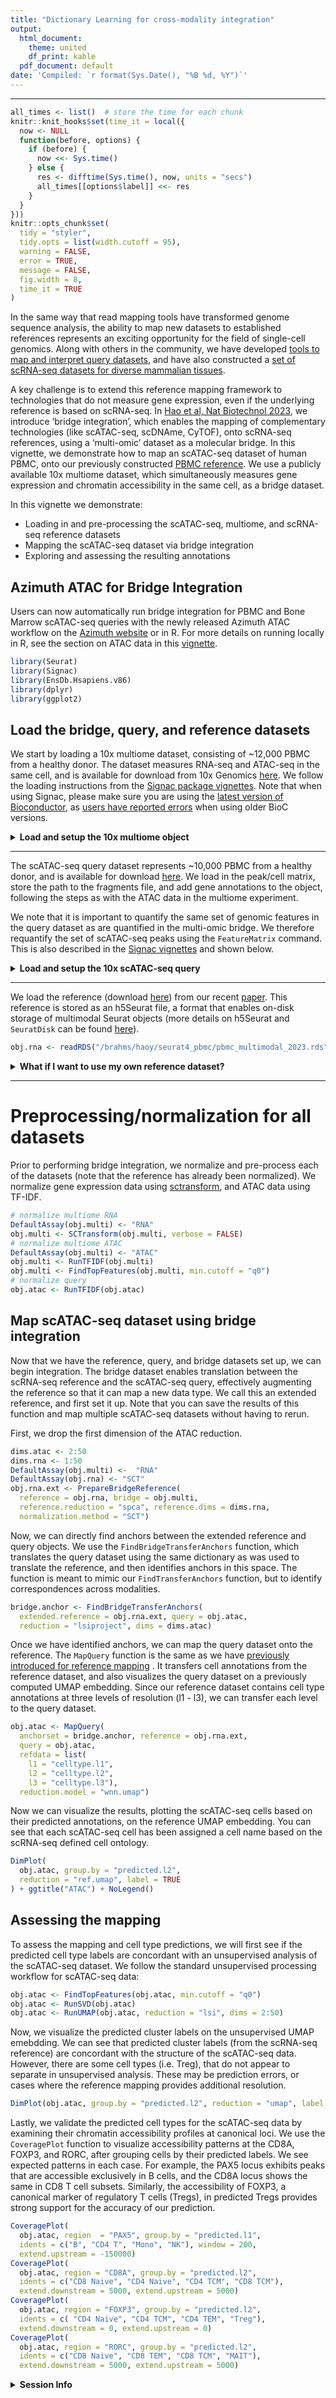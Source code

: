 ```yaml
---
title: "Dictionary Learning for cross-modality integration"
output:
  html_document:
    theme: united
    df_print: kable
  pdf_document: default
date: 'Compiled: `r format(Sys.Date(), "%B %d, %Y")`'
---
```

***
```r
all_times <- list()  # store the time for each chunk
knitr::knit_hooks$set(time_it = local({
  now <- NULL
  function(before, options) {
    if (before) {
      now <<- Sys.time()
    } else {
      res <- difftime(Sys.time(), now, units = "secs")
      all_times[[options$label]] <<- res
    }
  }
}))
knitr::opts_chunk$set(
  tidy = "styler",
  tidy.opts = list(width.cutoff = 95),
  warning = FALSE,
  error = TRUE,
  message = FALSE,
  fig.width = 8,
  time_it = TRUE
)
```

In the same way that read mapping tools have transformed genome sequence analysis, the ability to map new datasets to established references represents an exciting opportunity for the field of single-cell genomics. Along with others in the community, we have developed [tools to map and interpret query datasets](https://satijalab.org/seurat/articles/multimodal_reference_mapping.html), and have also constructed a [set of scRNA-seq datasets for diverse mammalian tissues](http://azimuth.hubmapconsortium.org).

A key challenge is to extend this reference mapping framework to technologies that do not measure gene expression, even if the underlying reference is based on scRNA-seq. In [Hao et al, Nat Biotechnol  2023](https://www.nature.com/articles/s41587-023-01767-y), we introduce 'bridge integration', which enables the mapping of complementary technologies (like scATAC-seq, scDNAme, CyTOF), onto scRNA-seq references, using a 'multi-omic' dataset as a molecular bridge. In this vignette, we demonstrate how to map an scATAC-seq dataset of human PBMC, onto our previously constructed [PBMC reference](https://azimuth.hubmapconsortium.org/references/human_pbmc/). We use a publicly available 10x multiome dataset, which simultaneously measures gene expression and chromatin accessibility in the same cell, as a bridge dataset.

In this vignette we demonstrate:

* Loading in and pre-processing the scATAC-seq, multiome, and scRNA-seq reference datasets
* Mapping the scATAC-seq dataset via bridge integration
* Exploring and assessing the resulting annotations 

## Azimuth ATAC for Bridge Integration 
Users can now automatically run bridge integration for PBMC and Bone Marrow scATAC-seq queries with the newly released Azimuth ATAC workflow on the [Azimuth website](https://azimuth.hubmapconsortium.org/) or in R. For more details on running locally in R, see the section on ATAC data in this [vignette](https://satijalab.github.io/azimuth/articles/run_azimuth_tutorial.html). 


```r
library(Seurat)
library(Signac)
library(EnsDb.Hsapiens.v86)
library(dplyr)
library(ggplot2)
```

## Load the bridge, query, and reference datasets

We start by loading a 10x multiome dataset, consisting of ~12,000 PBMC from a healthy donor. The dataset measures RNA-seq and ATAC-seq in the same cell, and is available for download from 10x Genomics [here](https://www.10xgenomics.com/resources/datasets/pbmc-from-a-healthy-donor-granulocytes-removed-through-cell-sorting-10-k-1-standard-2-0-0). We follow the loading instructions from the [Signac package vignettes](https://stuartlab.org/signac/articles/pbmc_multiomic.html). Note that when using Signac, please make sure you are using the [latest version of Bioconductor](https://www.bioconductor.org/install/), as [users have reported errors](https://github.com/timoast/signac/issues/687) when using older BioC versions. 

<details>
  <summary>**Load and setup the 10x multiome object**</summary>

```r
# the 10x hdf5 file contains both data types.
inputdata.10x <- Read10X_h5("/brahms/hartmana/vignette_data/pbmc_cellranger_arc_2/pbmc_granulocyte_sorted_10k_filtered_feature_bc_matrix.h5")
# extract RNA and ATAC data
rna_counts <- inputdata.10x$`Gene Expression`
atac_counts <- inputdata.10x$Peaks
# Create Seurat object
obj.multi <- CreateSeuratObject(counts = rna_counts)
# Get % of mitochondrial genes
obj.multi[["percent.mt"]] <- PercentageFeatureSet(obj.multi, pattern = "^MT-")

# add the ATAC-seq assay
grange.counts <- StringToGRanges(rownames(atac_counts), sep = c(":", "-"))
grange.use <- seqnames(grange.counts) %in% standardChromosomes(grange.counts)
atac_counts <- atac_counts[as.vector(grange.use), ]
# Get gene annotations
annotations <- GetGRangesFromEnsDb(ensdb = EnsDb.Hsapiens.v86)
# Change style to UCSC
seqlevelsStyle(annotations) <- 'UCSC'
genome(annotations) <- "hg38"
# File with ATAC per fragment information file
frag.file <- "/brahms/hartmana/vignette_data/pbmc_cellranger_arc_2/pbmc_granulocyte_sorted_10k_atac_fragments.tsv.gz"
# Add in ATAC-seq data as ChromatinAssay object
chrom_assay <- CreateChromatinAssay(
  counts = atac_counts,
  sep = c(":", "-"),
  genome = 'hg38',
  fragments = frag.file,
  min.cells = 10,
  annotation = annotations
)
# Add the ATAC assay to the multiome object
obj.multi[["ATAC"]] <- chrom_assay
# Filter ATAC data based on QC metrics
obj.multi <- subset(
  x = obj.multi,
  subset = nCount_ATAC < 7e4 &
    nCount_ATAC > 5e3 &
    nCount_RNA < 25000 &
    nCount_RNA > 1000 &
    percent.mt < 20
)
```
</details>

---

The scATAC-seq query dataset represents ~10,000 PBMC from a healthy donor, and is available for download [here](https://www.10xgenomics.com/resources/datasets/10-k-human-pbm-cs-atac-v-1-1-chromium-x-1-1-standard-2-0-0). We load in the peak/cell matrix, store the path to the fragments file, and add gene annotations to the object, following the steps as with the ATAC data in the multiome experiment.

We note that it is important to quantify the same set of genomic features in the query dataset as are quantified in the multi-omic bridge. We therefore requantify the set of scATAC-seq peaks using the `FeatureMatrix` command. This is also described in the [Signac vignettes](https://stuartlab.org/signac/articles/integrate_atac.html) and shown below.

<details>
  <summary>**Load and setup the 10x scATAC-seq query**</summary>
  
```r
# Load ATAC dataset
atac_pbmc_data <- Read10X_h5(filename = "/brahms/hartmana/vignette_data/10k_PBMC_ATAC_nextgem_Chromium_X_filtered_peak_bc_matrix.h5") 
fragpath <- "/brahms/hartmana/vignette_data/10k_PBMC_ATAC_nextgem_Chromium_X_fragments.tsv.gz"
# Get gene annotations
annotation <- GetGRangesFromEnsDb(ensdb = EnsDb.Hsapiens.v86)
# Change to UCSC style 
seqlevelsStyle(annotation) <- 'UCSC'
# Create ChromatinAssay for ATAC data
atac_pbmc_assay <- CreateChromatinAssay(
  counts = atac_pbmc_data,
  sep = c(":", "-"),
  fragments = fragpath,
  annotation = annotation
)
# Requantify query ATAC to have same features as multiome ATAC dataset
requant_multiome_ATAC <- FeatureMatrix(
  fragments = Fragments(atac_pbmc_assay),
  features = granges(obj.multi[['ATAC']]),
  cells = Cells(atac_pbmc_assay)
)
# Create assay with requantified ATAC data
ATAC_assay <- CreateChromatinAssay(
  counts = requant_multiome_ATAC,
  fragments = fragpath,
  annotation = annotation
)
# Create Seurat sbject
obj.atac  <- CreateSeuratObject(counts = ATAC_assay,assay = 'ATAC')
obj.atac[['peak.orig']] <- atac_pbmc_assay
obj.atac <- subset(obj.atac, subset = nCount_ATAC < 7e4 & nCount_ATAC > 2000)
```
</details>

---

We load the reference (download [here](https://atlas.fredhutch.org/data/nygc/multimodal/pbmc_multimodal.h5seurat)) from our recent [paper](https://doi.org/10.1016/j.cell.2021.04.048). This reference is stored as an h5Seurat file, a format that enables on-disk storage of multimodal Seurat objects (more details on h5Seurat and `SeuratDisk` can be found [here](https://mojaveazure.github.io/seurat-disk/index.html)).

```r
obj.rna <- readRDS("/brahms/haoy/seurat4_pbmc/pbmc_multimodal_2023.rds")
```
<details>
  <summary>**What if I want to use my own reference dataset?**</summary>

As an alternative to using a pre-built reference, you can also use your own reference. To demonstrate, you can download a scRNA-seq dataset of 23,837 human PBMC [here](https://www.dropbox.com/s/x8mu9ye2w3a63hf/20k_PBMC_scRNA.rds?dl=0), which we have already annotated.
```r
obj.rna = readRDS("/path/to/reference.rds")
obj.rna = SCTransform(object = obj.rna) %>%
  RunPCA() %>%
  RunUMAP(dims = 1:50, return.model = TRUE)
```
When using your own reference, set `reference.reduction = "pca"` in the `PrepareBridgeReference` function.
 
</details>

---

# Preprocessing/normalization for all datasets

Prior to performing bridge integration, we normalize and pre-process each of the datasets (note that the reference has already been normalized). We normalize gene expression data using [sctransform](https://genomebiology.biomedcentral.com/articles/10.1186/s13059-019-1874-1), and ATAC data using TF-IDF.

```r
# normalize multiome RNA
DefaultAssay(obj.multi) <- "RNA"
obj.multi <- SCTransform(obj.multi, verbose = FALSE)
# normalize multiome ATAC
DefaultAssay(obj.multi) <- "ATAC"
obj.multi <- RunTFIDF(obj.multi)
obj.multi <- FindTopFeatures(obj.multi, min.cutoff = "q0")
# normalize query
obj.atac <- RunTFIDF(obj.atac)
```

## Map scATAC-seq dataset using bridge integration

Now that we have the reference, query, and bridge datasets set up, we can begin integration. The bridge dataset enables translation between the scRNA-seq reference and the scATAC-seq query, effectively augmenting the reference so that it can map a new data type. We call this an extended reference, and first set it up.  Note that you can save the results of this function and map multiple scATAC-seq datasets without having to rerun.

First, we drop the first dimension of the ATAC reduction.
```r
dims.atac <- 2:50
dims.rna <- 1:50
DefaultAssay(obj.multi) <-  "RNA"
DefaultAssay(obj.rna) <- "SCT"
obj.rna.ext <- PrepareBridgeReference(
  reference = obj.rna, bridge = obj.multi,
  reference.reduction = "spca", reference.dims = dims.rna,
  normalization.method = "SCT")
```

Now, we can directly find anchors between the extended reference and query objects. We use the `FindBridgeTransferAnchors` function, which translates the query dataset using the same dictionary as was used to translate the reference, and then identifies anchors in this space. The function is meant to mimic our `FindTransferAnchors` function, but to identify correspondences across modalities.

```r
bridge.anchor <- FindBridgeTransferAnchors(
  extended.reference = obj.rna.ext, query = obj.atac,
  reduction = "lsiproject", dims = dims.atac)
```


Once we have identified anchors, we can map the query dataset onto the reference. The `MapQuery` function is the same as we have [previously introduced for reference mapping](https://satijalab.org/seurat/articles/multimodal_reference_mapping.html) . It transfers cell annotations from the reference dataset, and also visualizes the query dataset on a previously computed UMAP embedding. Since our reference dataset contains cell type annotations at three levels of resolution (l1 - l3), we can transfer each level to the query dataset.


```r
obj.atac <- MapQuery(
  anchorset = bridge.anchor, reference = obj.rna.ext,
  query = obj.atac,
  refdata = list(
    l1 = "celltype.l1",
    l2 = "celltype.l2",
    l3 = "celltype.l3"),
  reduction.model = "wnn.umap")
```

Now we can visualize the results, plotting the scATAC-seq cells based on their predicted annotations, on the reference UMAP embedding. You can see that each scATAC-seq cell has been assigned a cell name based on the scRNA-seq defined cell ontology.

```r
DimPlot(
  obj.atac, group.by = "predicted.l2",
  reduction = "ref.umap", label = TRUE
) + ggtitle("ATAC") + NoLegend()
```

## Assessing the mapping

To assess the mapping and cell type predictions, we will first see if the predicted cell type labels are concordant with an unsupervised analysis of the scATAC-seq dataset. We follow the standard unsupervised processing workflow for scATAC-seq data:

```r
obj.atac <- FindTopFeatures(obj.atac, min.cutoff = "q0")
obj.atac <- RunSVD(obj.atac)
obj.atac <- RunUMAP(obj.atac, reduction = "lsi", dims = 2:50)
```

Now, we visualize the predicted cluster labels on the unsupervised UMAP emebdding. We can see that predicted cluster labels (from the scRNA-seq reference) are concordant with the structure of the scATAC-seq data. However, there are some cell types (i.e. Treg),  that do not appear to separate in unsupervised analysis. These may be prediction errors, or cases where the reference mapping provides additional resolution.

```r
DimPlot(obj.atac, group.by = "predicted.l2", reduction = "umap", label = FALSE)
```

Lastly, we validate the predicted cell types for the scATAC-seq data by examining their chromatin accessibility profiles at canonical loci. We use the `CoveragePlot` function to visualize accessibility patterns at the CD8A, FOXP3, and RORC, after grouping cells by their predicted labels. We see expected patterns in each case. For example, the PAX5 locus exhibits peaks that are accessible exclusively in B cells, and the CD8A locus shows the same in CD8 T cell subsets. Similarly, the accessibility of FOXP3, a canonical marker of regulatory T cells (Tregs), in predicted Tregs provides strong support for the accuracy of our prediction.

```r
CoveragePlot(
  obj.atac, region  = "PAX5", group.by = "predicted.l1",
  idents = c("B", "CD4 T", "Mono", "NK"), window = 200,
  extend.upstream = -150000)
CoveragePlot(
  obj.atac, region = "CD8A", group.by = "predicted.l2",
  idents = c("CD8 Naive", "CD4 Naive", "CD4 TCM", "CD8 TCM"),
  extend.downstream = 5000, extend.upstream = 5000)
CoveragePlot(
  obj.atac, region = "FOXP3", group.by = "predicted.l2",
  idents = c( "CD4 Naive", "CD4 TCM", "CD4 TEM", "Treg"),
  extend.downstream = 0, extend.upstream = 0)
CoveragePlot(
  obj.atac, region = "RORC", group.by = "predicted.l2",
  idents = c("CD8 Naive", "CD8 TEM", "CD8 TCM", "MAIT"),
  extend.downstream = 5000, extend.upstream = 5000)
```

<details>
  <summary>**Session Info**</summary>
```r
sessionInfo()
```
</details>
